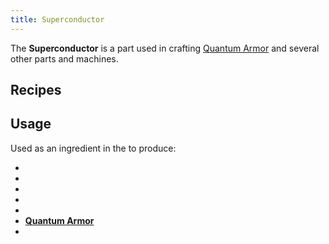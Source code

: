 ```yaml
---
title: Superconductor
---
```


<ItemImage file="superconductor" alt="Superconductor" size="200" />

The **Superconductor** is a part used in crafting [Quantum Armor](/items/armor/quantum_armor) and several other parts and machines.


## Recipes

<CraftingTable recipe=" input techreborn:60k_Helium_Coolant_Cell techreborn:60k_Helium_Coolant_Cell techreborn:60k_Helium_Coolant_Cell input techreborn:Tungsten_Ingot techreborn:Iridium_Alloy_Plate techreborn:Tungsten_Ingot input techreborn:Energy_Flow_Chip techreborn:Energy_Flow_Chip techreborn:Energy_Flow_Chip output techreborn:Superconductor,4 "/>

## Usage 

Used as an ingredient in the <McItem slug="minecraft:Crafting_Table"/> to produce:

- <McItem slug="techreborn:Superconductor_Upgrade"/>
- <McItem slug="techreborn:Fusion_coil"/>
- <McItem slug="techreborn:Fluid_Replicator"/>
- <McItem slug="techreborn:Dragon_Egg_Energy_Siphon"/>
- <McItem slug="techreborn:Superconductor_Cable"/>
- **[Quantum Armor](/items/armor/quantum_armor)**
- <McItem slug="techreborn:Lapotronic_Orbpack"/>

